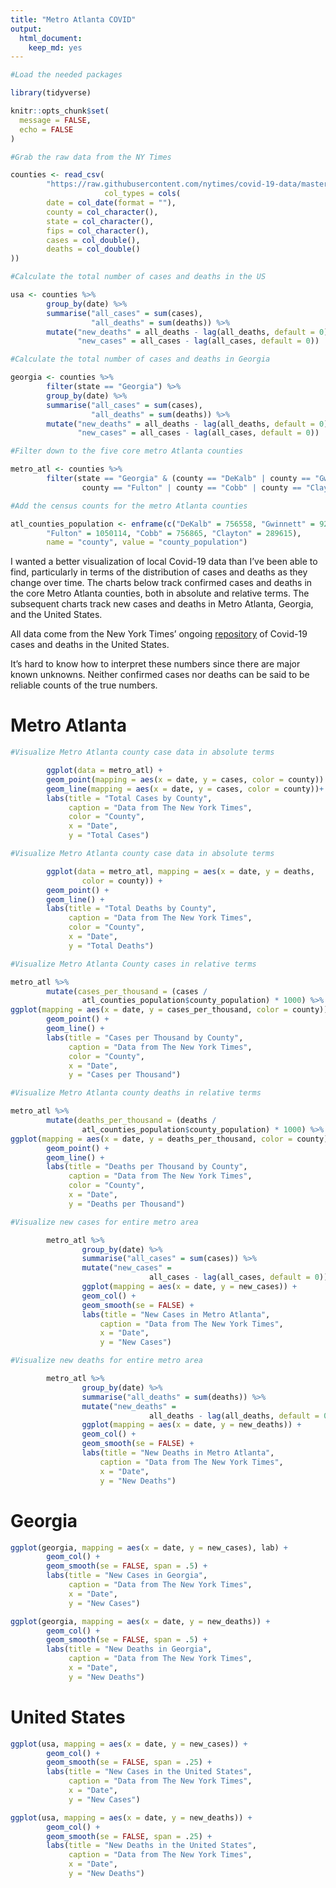 ```yaml
---
title: "Metro Atlanta COVID"
output: 
  html_document: 
    keep_md: yes
---
```


```r

#Load the needed packages

library(tidyverse)

knitr::opts_chunk$set(
  message = FALSE,
  echo = FALSE
)

#Grab the raw data from the NY Times

counties <- read_csv(
        "https://raw.githubusercontent.com/nytimes/covid-19-data/master/us-counties.csv", 
                     col_types = cols(
        date = col_date(format = ""),
        county = col_character(),
        state = col_character(),
        fips = col_character(),
        cases = col_double(),
        deaths = col_double()
))

#Calculate the total number of cases and deaths in the US

usa <- counties %>%
        group_by(date) %>%
        summarise("all_cases" = sum(cases),
                  "all_deaths" = sum(deaths)) %>%
        mutate("new_deaths" = all_deaths - lag(all_deaths, default = 0),
               "new_cases" = all_cases - lag(all_cases, default = 0))

#Calculate the total number of cases and deaths in Georgia

georgia <- counties %>%
        filter(state == "Georgia") %>%
        group_by(date) %>%
        summarise("all_cases" = sum(cases),
                  "all_deaths" = sum(deaths)) %>%
        mutate("new_deaths" = all_deaths - lag(all_deaths, default = 0),
               "new_cases" = all_cases - lag(all_cases, default = 0))

#Filter down to the five core metro Atlanta counties

metro_atl <- counties %>%
        filter(state == "Georgia" & (county == "DeKalb" | county == "Gwinnett" | 
                county == "Fulton" | county == "Cobb" | county == "Clayton"))

#Add the census counts for the metro Atlanta counties

atl_counties_population <- enframe(c("DeKalb" = 756558, "Gwinnett" = 927781, 
        "Fulton" = 1050114, "Cobb" = 756865, "Clayton" = 289615), 
        name = "county", value = "county_population")
```

I wanted a better visualization of local Covid-19 data than I've been able to 
find, particularly in terms of the distribution of cases and deaths
as they change over time. The charts below track confirmed cases and deaths in 
the core Metro Atlanta counties, both in absolute and relative terms. The 
subsequent charts track new cases and deaths in Metro Atlanta, Georgia, and the 
United States.

All data come from the New York Times' ongoing [repository](https://github.com/nytimes/covid-19-data) 
of Covid-19 cases and deaths in the United States.

It's hard to know how to interpret these numbers since there are major known
unknowns. Neither confirmed cases nor deaths can be said to be reliable counts
of the true numbers.

# Metro Atlanta

```r

#Visualize Metro Atlanta county case data in absolute terms

        ggplot(data = metro_atl) +
        geom_point(mapping = aes(x = date, y = cases, color = county)) +
        geom_line(mapping = aes(x = date, y = cases, color = county))+
        labs(title = "Total Cases by County",
             caption = "Data from The New York Times",
             color = "County",
             x = "Date",
             y = "Total Cases")
```


```r

#Visualize Metro Atlanta county case data in absolute terms

        ggplot(data = metro_atl, mapping = aes(x = date, y = deaths, 
                color = county)) +
        geom_point() +
        geom_line() +
        labs(title = "Total Deaths by County",
             caption = "Data from The New York Times",
             color = "County",
             x = "Date",
             y = "Total Deaths")
```


```r

#Visualize Metro Atlanta County cases in relative terms

metro_atl %>%
        mutate(cases_per_thousand = (cases / 
                atl_counties_population$county_population) * 1000) %>%
ggplot(mapping = aes(x = date, y = cases_per_thousand, color = county)) +
        geom_point() +
        geom_line() +
        labs(title = "Cases per Thousand by County",
             caption = "Data from The New York Times",
             color = "County",
             x = "Date",
             y = "Cases per Thousand")
```

```r

#Visualize Metro Atlanta county deaths in relative terms

metro_atl %>%
        mutate(deaths_per_thousand = (deaths / 
                atl_counties_population$county_population) * 1000) %>%
ggplot(mapping = aes(x = date, y = deaths_per_thousand, color = county)) +
        geom_point() +
        geom_line() +
        labs(title = "Deaths per Thousand by County",
             caption = "Data from The New York Times",
             color = "County",
             x = "Date",
             y = "Deaths per Thousand")

```

```r

#Visualize new cases for entire metro area

        metro_atl %>%
                group_by(date) %>%
                summarise("all_cases" = sum(cases)) %>%
                mutate("new_cases" = 
                               all_cases - lag(all_cases, default = 0)) %>%
                ggplot(mapping = aes(x = date, y = new_cases)) +
                geom_col() +
                geom_smooth(se = FALSE) +
                labs(title = "New Cases in Metro Atlanta",
                    caption = "Data from The New York Times",
                    x = "Date",
                    y = "New Cases")
```

```r

#Visualize new deaths for entire metro area

        metro_atl %>%
                group_by(date) %>%
                summarise("all_deaths" = sum(deaths)) %>%
                mutate("new_deaths" = 
                               all_deaths - lag(all_deaths, default = 0)) %>%
                ggplot(mapping = aes(x = date, y = new_deaths)) +
                geom_col() +
                geom_smooth(se = FALSE) +
                labs(title = "New Deaths in Metro Atlanta",
                    caption = "Data from The New York Times",
                    x = "Date",
                    y = "New Deaths")
```


# Georgia

```r
ggplot(georgia, mapping = aes(x = date, y = new_cases), lab) +
        geom_col() +
        geom_smooth(se = FALSE, span = .5) +
        labs(title = "New Cases in Georgia",
             caption = "Data from The New York Times",
             x = "Date",
             y = "New Cases")
```

```r
ggplot(georgia, mapping = aes(x = date, y = new_deaths)) +
        geom_col() +
        geom_smooth(se = FALSE, span = .5) +
        labs(title = "New Deaths in Georgia",
             caption = "Data from The New York Times",
             x = "Date",
             y = "New Deaths")
```


# United States

```r
ggplot(usa, mapping = aes(x = date, y = new_cases)) +
        geom_col() +
        geom_smooth(se = FALSE, span = .25) +
        labs(title = "New Cases in the United States",
             caption = "Data from The New York Times",
             x = "Date",
             y = "New Cases")
```

```r
ggplot(usa, mapping = aes(x = date, y = new_deaths)) +
        geom_col() +
        geom_smooth(se = FALSE, span = .25) +
        labs(title = "New Deaths in the United States",
             caption = "Data from The New York Times",
             x = "Date",
             y = "New Deaths")
```

